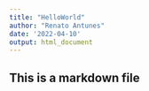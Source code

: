 ---
title: "HelloWorld"
author: "Renato Antunes"
date: '2022-04-10'
output: html_document
---

## This is a markdown file